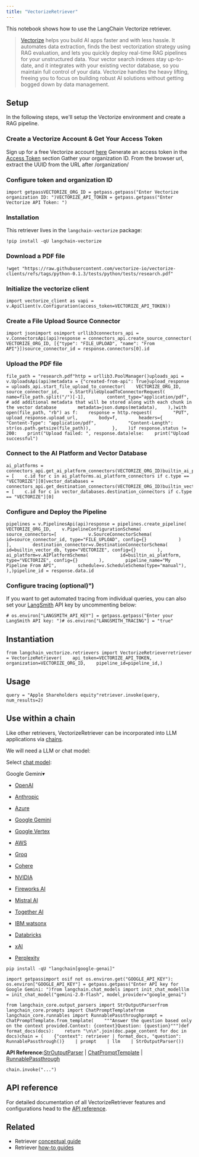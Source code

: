 ```yaml
---
title: "VectorizeRetriever"
---
```


This notebook shows how to use the LangChain Vectorize retriever.

> [Vectorize](https://vectorize.io/) helps you build AI apps faster and with less hassle. It automates data extraction, finds the best vectorization strategy using RAG evaluation, and lets you quickly deploy real-time RAG pipelines for your unstructured data. Your vector search indexes stay up-to-date, and it integrates with your existing vector database, so you maintain full control of your data. Vectorize handles the heavy lifting, freeing you to focus on building robust AI solutions without getting bogged down by data management.

## Setup

In the following steps, we'll setup the Vectorize environment and create a RAG pipeline.

### Create a Vectorize Account & Get Your Access Token

Sign up for a free Vectorize account [here](https://platform.vectorize.io/) Generate an access token in the [Access Token](https://docs.vectorize.io/rag-pipelines/retrieval-endpoint#access-tokens) section Gather your organization ID. From the browser url, extract the UUID from the URL after /organization/

### Configure token and organization ID

```
import getpassVECTORIZE_ORG_ID = getpass.getpass("Enter Vectorize organization ID: ")VECTORIZE_API_TOKEN = getpass.getpass("Enter Vectorize API Token: ")
```

### Installation

This retriever lives in the `langchain-vectorize` package:

```
!pip install -qU langchain-vectorize
```

### Download a PDF file

```
!wget "https://raw.githubusercontent.com/vectorize-io/vectorize-clients/refs/tags/python-0.1.3/tests/python/tests/research.pdf"
```

### Initialize the vectorize client

```
import vectorize_client as vapi = v.ApiClient(v.Configuration(access_token=VECTORIZE_API_TOKEN))
```

### Create a File Upload Source Connector

```
import jsonimport osimport urllib3connectors_api = v.ConnectorsApi(api)response = connectors_api.create_source_connector(    VECTORIZE_ORG_ID, [{"type": "FILE_UPLOAD", "name": "From API"}])source_connector_id = response.connectors[0].id
```

### Upload the PDF file

```
file_path = "research.pdf"http = urllib3.PoolManager()uploads_api = v.UploadsApi(api)metadata = {"created-from-api": True}upload_response = uploads_api.start_file_upload_to_connector(    VECTORIZE_ORG_ID,    source_connector_id,    v.StartFileUploadToConnectorRequest(        name=file_path.split("/")[-1],        content_type="application/pdf",        # add additional metadata that will be stored along with each chunk in the vector database        metadata=json.dumps(metadata),    ),)with open(file_path, "rb") as f:    response = http.request(        "PUT",        upload_response.upload_url,        body=f,        headers={            "Content-Type": "application/pdf",            "Content-Length": str(os.path.getsize(file_path)),        },    )if response.status != 200:    print("Upload failed: ", response.data)else:    print("Upload successful")
```

### Connect to the AI Platform and Vector Database

```
ai_platforms = connectors_api.get_ai_platform_connectors(VECTORIZE_ORG_ID)builtin_ai_platform = [    c.id for c in ai_platforms.ai_platform_connectors if c.type == "VECTORIZE"][0]vector_databases = connectors_api.get_destination_connectors(VECTORIZE_ORG_ID)builtin_vector_db = [    c.id for c in vector_databases.destination_connectors if c.type == "VECTORIZE"][0]
```

### Configure and Deploy the Pipeline

```
pipelines = v.PipelinesApi(api)response = pipelines.create_pipeline(    VECTORIZE_ORG_ID,    v.PipelineConfigurationSchema(        source_connectors=[            v.SourceConnectorSchema(                id=source_connector_id, type="FILE_UPLOAD", config={}            )        ],        destination_connector=v.DestinationConnectorSchema(            id=builtin_vector_db, type="VECTORIZE", config={}        ),        ai_platform=v.AIPlatformSchema(            id=builtin_ai_platform, type="VECTORIZE", config={}        ),        pipeline_name="My Pipeline From API",        schedule=v.ScheduleSchema(type="manual"),    ),)pipeline_id = response.data.id
```

### Configure tracing (optional)")

If you want to get automated tracing from individual queries, you can also set your [LangSmith](https://docs.smith.langchain.com/) API key by uncommenting below:

```
# os.environ["LANGSMITH_API_KEY"] = getpass.getpass("Enter your LangSmith API key: ")# os.environ["LANGSMITH_TRACING"] = "true"
```

## Instantiation

```
from langchain_vectorize.retrievers import VectorizeRetrieverretriever = VectorizeRetriever(    api_token=VECTORIZE_API_TOKEN,    organization=VECTORIZE_ORG_ID,    pipeline_id=pipeline_id,)
```

## Usage

```
query = "Apple Shareholders equity"retriever.invoke(query, num_results=2)
```

## Use within a chain

Like other retrievers, VectorizeRetriever can be incorporated into LLM applications via [chains](/oss/how_to/sequence).

We will need a LLM or chat model:

Select [chat model](/oss/integrations/chat):

Google Gemini▾

* [OpenAI](/oss/integrations/text_embedding/openai)

* [Anthropic](/oss/integrations/text_embedding/bedrock)

* [Azure](/oss/integrations/text_embedding/azureopenai)

* [Google Gemini](/oss/integrations/text_embedding/google_generative_ai)

* [Google Vertex](/oss/integrations/text_embedding/google_vertex_ai_palm)

* [AWS](/oss/integrations/text_embedding/bedrock)

* [Groq](/oss/integrations/text_embedding/groq)

* [Cohere](/oss/integrations/text_embedding/cohere)

* [NVIDIA](/oss/integrations/text_embedding/nvidia_ai_endpoints)

* [Fireworks AI](/oss/integrations/text_embedding/fireworks)

* [Mistral AI](/oss/integrations/text_embedding/mistralai)

* [Together AI](/oss/integrations/text_embedding/together)

* [IBM watsonx](/oss/integrations/text_embedding/ibm_watsonx)

* [Databricks](/oss/integrations/text_embedding/databricks)

* [xAI](/oss/integrations/text_embedding/xai)

* [Perplexity](/oss/integrations/text_embedding/perplexity)

```
pip install -qU "langchain[google-genai]"
```

```
import getpassimport osif not os.environ.get("GOOGLE_API_KEY"):  os.environ["GOOGLE_API_KEY"] = getpass.getpass("Enter API key for Google Gemini: ")from langchain.chat_models import init_chat_modelllm = init_chat_model("gemini-2.0-flash", model_provider="google_genai")
```

```
from langchain_core.output_parsers import StrOutputParserfrom langchain_core.prompts import ChatPromptTemplatefrom langchain_core.runnables import RunnablePassthroughprompt = ChatPromptTemplate.from_template(    """Answer the question based only on the context provided.Context: {context}Question: {question}""")def format_docs(docs):    return "\n\n".join(doc.page_content for doc in docs)chain = (    {"context": retriever | format_docs, "question": RunnablePassthrough()}    | prompt    | llm    | StrOutputParser())
```

**API Reference:**[StrOutputParser](https://python.langchain.com/api_reference/core/output_parsers/langchain_core.output_parsers.string.StrOutputParser.html) | [ChatPromptTemplate](https://python.langchain.com/api_reference/core/prompts/langchain_core.prompts.chat.ChatPromptTemplate.html) | [RunnablePassthrough](https://python.langchain.com/api_reference/core/runnables/langchain_core.runnables.passthrough.RunnablePassthrough.html)

```
chain.invoke("...")
```

## API reference

For detailed documentation of all VectorizeRetriever features and configurations head to the [API reference](https://python.langchain.com/api_reference/vectorize/langchain_vectorize.retrievers.VectorizeRetriever.html).

## Related

* Retriever [conceptual guide](/oss/concepts/retrievers)
* Retriever [how-to guides](/oss/how_to/#retrievers)
